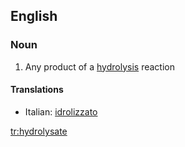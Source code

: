 ==English==

===Noun===
{{en-noun}}

#{{chemistry}} Any product of a [[hydrolysis]] reaction

====Translations====
{{top}}
*Italian: [[idrolizzato]] {{m}}
{{mid}}

{{bottom}}

[[tr:hydrolysate]]